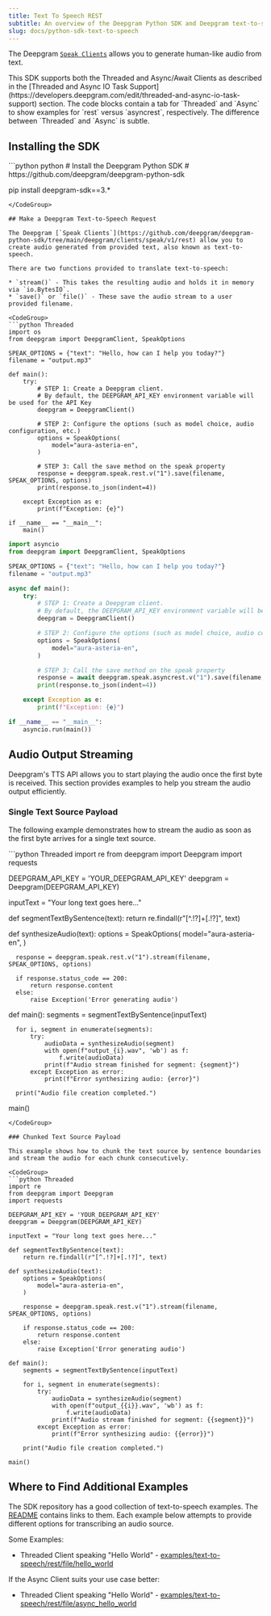 ```yaml
---
title: Text To Speech REST
subtitle: An overview of the Deepgram Python SDK and Deepgram text-to-speech.
slug: docs/python-sdk-text-to-speech
---
```



The Deepgram [`Speak Clients`](https://github.com/deepgram/deepgram-python-sdk/tree/main/deepgram/clients/speak/v1/rest) allows you to generate human-like audio from text.

<Info>
  This SDK supports both the Threaded and Async/Await Clients as described in the [Threaded and Async IO Task Support](https://developers.deepgram.com/edit/threaded-and-async-io-task-support) section. The code blocks contain a tab for `Threaded` and `Async` to show examples for `rest` versus `asyncrest`, respectively. The difference between `Threaded` and `Async` is subtle.
</Info>

## Installing the SDK

<CodeGroup>
  ```python python
  # Install the Deepgram Python SDK
  # https://github.com/deepgram/deepgram-python-sdk

  pip install deepgram-sdk==3.*
  ```
</CodeGroup>

## Make a Deepgram Text-to-Speech Request

The Deepgram [`Speak Clients`](https://github.com/deepgram/deepgram-python-sdk/tree/main/deepgram/clients/speak/v1/rest) allow you to create audio generated from provided text, also known as text-to-speech.

There are two functions provided to translate text-to-speech:

* `stream()` - This takes the resulting audio and holds it in memory via `io.BytesIO`.
* `save()` or `file()` - These save the audio stream to a user provided filename.

<CodeGroup>
  ```python Threaded
  import os
  from deepgram import DeepgramClient, SpeakOptions

  SPEAK_OPTIONS = {"text": "Hello, how can I help you today?"}
  filename = "output.mp3"

  def main():
      try:
          # STEP 1: Create a Deepgram client.
          # By default, the DEEPGRAM_API_KEY environment variable will be used for the API Key
          deepgram = DeepgramClient()

          # STEP 2: Configure the options (such as model choice, audio configuration, etc.)
          options = SpeakOptions(
              model="aura-asteria-en",
          )

          # STEP 3: Call the save method on the speak property
          response = deepgram.speak.rest.v("1").save(filename, SPEAK_OPTIONS, options)
          print(response.to_json(indent=4))

      except Exception as e:
          print(f"Exception: {e}")

  if __name__ == "__main__":
      main()
  ```

  ```python Async
  import asyncio
  from deepgram import DeepgramClient, SpeakOptions

  SPEAK_OPTIONS = {"text": "Hello, how can I help you today?"}
  filename = "output.mp3"

  async def main():
      try:
          # STEP 1: Create a Deepgram client.
          # By default, the DEEPGRAM_API_KEY environment variable will be used for the API Key
          deepgram = DeepgramClient()

          # STEP 2: Configure the options (such as model choice, audio configuration, etc.)
          options = SpeakOptions(
              model="aura-asteria-en",
          )

          # STEP 3: Call the save method on the speak property
          response = await deepgram.speak.asyncrest.v("1").save(filename, SPEAK_OPTIONS, options)
          print(response.to_json(indent=4))

      except Exception as e:
          print(f"Exception: {e}")

  if __name__ == "__main__":
      asyncio.run(main())
  ```
</CodeGroup>

## Audio Output Streaming

Deepgram's TTS API allows you to start playing the audio once the first byte is received. This section provides examples to help you stream the audio output efficiently.

### Single Text Source Payload

The following example demonstrates how to stream the audio as soon as the first byte arrives for a single text source.

<CodeGroup>
  ```python Threaded
  import re
  from deepgram import Deepgram
  import requests

  DEEPGRAM_API_KEY = 'YOUR_DEEPGRAM_API_KEY'
  deepgram = Deepgram(DEEPGRAM_API_KEY)

  inputText = "Your long text goes here..."

  def segmentTextBySentence(text):
      return re.findall(r"[^.!?]+[.!?]", text)

  def synthesizeAudio(text):
      options = SpeakOptions(
          model="aura-asteria-en",
      )

      response = deepgram.speak.rest.v("1").stream(filename, SPEAK_OPTIONS, options)

      if response.status_code == 200:
          return response.content
      else:
          raise Exception('Error generating audio')

  def main():
      segments = segmentTextBySentence(inputText)

      for i, segment in enumerate(segments):
          try:
              audioData = synthesizeAudio(segment)
              with open(f"output_{i}.wav", 'wb') as f:
                  f.write(audioData)
              print(f"Audio stream finished for segment: {segment}")
          except Exception as error:
              print(f"Error synthesizing audio: {error}")

      print("Audio file creation completed.")

  main()
  ```
</CodeGroup>

### Chunked Text Source Payload

This example shows how to chunk the text source by sentence boundaries and stream the audio for each chunk consecutively.

<CodeGroup>
  ```python Threaded
  import re
  from deepgram import Deepgram
  import requests

  DEEPGRAM_API_KEY = 'YOUR_DEEPGRAM_API_KEY'
  deepgram = Deepgram(DEEPGRAM_API_KEY)

  inputText = "Your long text goes here..."

  def segmentTextBySentence(text):
      return re.findall(r"[^.!?]+[.!?]", text)

  def synthesizeAudio(text):
      options = SpeakOptions(
          model="aura-asteria-en",
      )

      response = deepgram.speak.rest.v("1").stream(filename, SPEAK_OPTIONS, options)

      if response.status_code == 200:
          return response.content
      else:
          raise Exception('Error generating audio')

  def main():
      segments = segmentTextBySentence(inputText)

      for i, segment in enumerate(segments):
          try:
              audioData = synthesizeAudio(segment)
              with open(f"output_{{i}}.wav", 'wb') as f:
                  f.write(audioData)
              print(f"Audio stream finished for segment: {{segment}}")
          except Exception as error:
              print(f"Error synthesizing audio: {{error}}")

      print("Audio file creation completed.")

  main()
  ```
</CodeGroup>

## Where to Find Additional Examples

The SDK repository has a good collection of text-to-speech examples. The [README](https://github.com/deepgram/deepgram-python-sdk?tab=readme-ov-file#examples) contains links to them. Each example below attempts to provide different options for transcribing an audio source.

Some Examples:

* Threaded Client speaking "Hello World" - [examples/text-to-speech/rest/file/hello\_world](https://github.com/deepgram/deepgram-python-sdk/blob/main/examples/text-to-speech/rest/file/hello_world/main.py)

If the Async Client suits your use case better:

* Threaded Client speaking "Hello World" - [examples/text-to-speech/rest/file/async\_hello\_world](https://github.com/deepgram/deepgram-python-sdk/blob/main/examples/text-to-speech/rest/file/async_hello_world/main.py)
